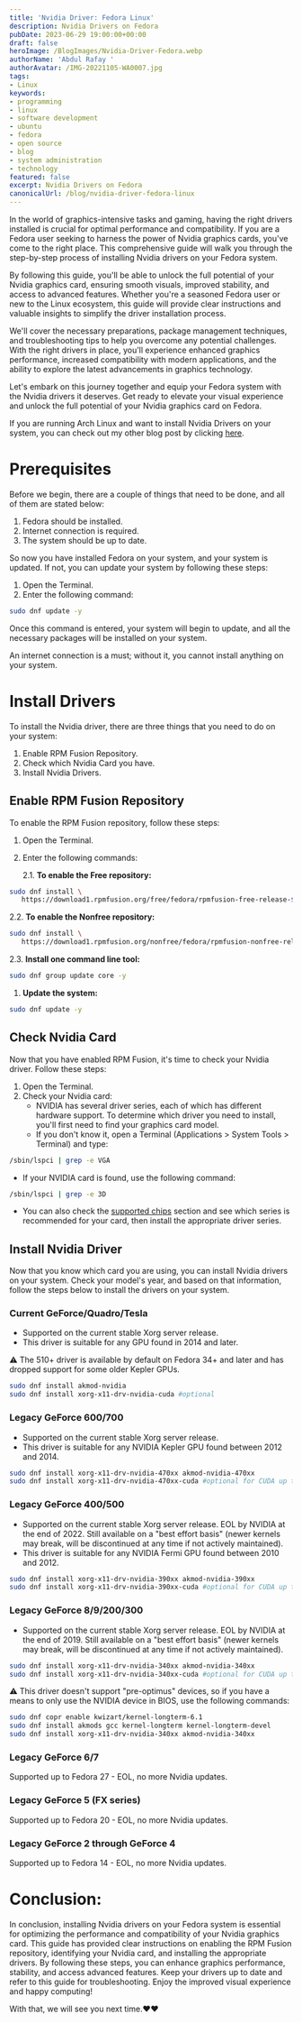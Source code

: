```yaml
---
title: 'Nvidia Driver: Fedora Linux'
description: Nvidia Drivers on Fedora
pubDate: 2023-06-29 19:00:00+00:00
draft: false
heroImage: /BlogImages/Nvidia-Driver-Fedora.webp
authorName: 'Abdul Rafay '
authorAvatar: /IMG-20221105-WA0007.jpg
tags:
- Linux
keywords:
- programming
- linux
- software development
- ubuntu
- fedora
- open source
- blog
- system administration
- technology
featured: false
excerpt: Nvidia Drivers on Fedora
canonicalUrl: /blog/nvidia-driver-fedora-linux
---
```

In the world of graphics-intensive tasks and gaming, having the right drivers installed is crucial for optimal performance and compatibility. If you are a Fedora user seeking to harness the power of Nvidia graphics cards, you've come to the right place. This comprehensive guide will walk you through the step-by-step process of installing Nvidia drivers on your Fedora system.

By following this guide, you'll be able to unlock the full potential of your Nvidia graphics card, ensuring smooth visuals, improved stability, and access to advanced features. Whether you're a seasoned Fedora user or new to the Linux ecosystem, this guide will provide clear instructions and valuable insights to simplify the driver installation process.

We'll cover the necessary preparations, package management techniques, and troubleshooting tips to help you overcome any potential challenges. With the right drivers in place, you'll experience enhanced graphics performance, increased compatibility with modern applications, and the ability to explore the latest advancements in graphics technology.

Let's embark on this journey together and equip your Fedora system with the Nvidia drivers it deserves. Get ready to elevate your visual experience and unlock the full potential of your Nvidia graphics card on Fedora.

If you are running Arch Linux and want to install Nvidia Drivers on your system, you can check out my other blog post by clicking [here](/nvidia-driver-arch-linux/).

# Prerequisites

Before we begin, there are a couple of things that need to be done, and all of them are stated below:

1. Fedora should be installed.
2. Internet connection is required.
3. The system should be up to date.

So now you have installed Fedora on your system, and your system is updated. If not, you can update your system by following these steps:

1. Open the Terminal.
2. Enter the following command:

```bash
sudo dnf update -y
```

Once this command is entered, your system will begin to update, and all the necessary packages will be installed on your system.

An internet connection is a must; without it, you cannot install anything on your system.

# Install Drivers

To install the Nvidia driver, there are three things that you need to do on your system:

1. Enable RPM Fusion Repository.
2. Check which Nvidia Card you have.
3. Install Nvidia Drivers.

## Enable RPM Fusion Repository

To enable the RPM Fusion repository, follow these steps:

1. Open the Terminal.
2. Enter the following commands:

   2.1. **To enable the Free repository:**

```bash
sudo dnf install \
   https://download1.rpmfusion.org/free/fedora/rpmfusion-free-release-$(rpm -E %fedora).noarch.rpm
```

2.2. **To enable the Nonfree repository:**

```bash
sudo dnf install \
   https://download1.rpmfusion.org/nonfree/fedora/rpmfusion-nonfree-release-$(rpm -E %fedora).noarch.rpm
```

2.3. **Install one command line tool:**

```bash
sudo dnf group update core -y
```

1. **Update the system:**

```bash
sudo dnf update -y
```

## Check Nvidia Card

Now that you have enabled RPM Fusion, it's time to check your Nvidia driver. Follow these steps:

1. Open the Terminal.
2. Check your Nvidia card:
   - NVIDIA has several driver series, each of which has different hardware support. To determine which driver you need to install, you'll first need to find your graphics card model.
   - If you don't know it, open a Terminal (Applications > System Tools > Terminal) and type:

```bash
/sbin/lspci | grep -e VGA
```

- If your NVIDIA card is found, use the following command:

```bash
/sbin/lspci | grep -e 3D
```

- You can also check the [supported chips](https://download.nvidia.com/XFree86/Linux-x86_64/495.44/README/supportedchips.html) section and see which series is recommended for your card, then install the appropriate driver series.

## Install Nvidia Driver

Now that you know which card you are using, you can install Nvidia drivers on your system. Check your model's year, and based on that information, follow the steps below to install the drivers on your system.

### Current GeForce/Quadro/Tesla

- Supported on the current stable Xorg server release.
- This driver is suitable for any GPU found in 2014 and later.

⚠️ The 510+ driver is available by default on Fedora 34+ and later and has dropped support for some older Kepler GPUs.

```bash
sudo dnf install akmod-nvidia
sudo dnf install xorg-x11-drv-nvidia-cuda #optional
```

### Legacy GeForce 600/700

- Supported on the current stable Xorg server release.
- This driver is suitable for any NVIDIA Kepler GPU found between 2012 and 2014.

```bash
sudo dnf install xorg-x11-drv-nvidia-470xx akmod-nvidia-470xx
sudo dnf install xorg-x11-drv-nvidia-470xx-cuda #optional for CUDA up to 11.4 support
```

### Legacy GeForce 400/500

- Supported on the current stable Xorg server release. EOL by NVIDIA at the end of 2022. Still available on a "best effort basis" (newer kernels may break, will be discontinued at any time if not actively maintained).
- This driver is suitable for any NVIDIA Fermi GPU found between 2010 and 2012.

```bash
sudo dnf install xorg-x11-drv-nvidia-390xx akmod-nvidia-390xx
sudo dnf install xorg-x11-drv-nvidia-390xx-cuda #optional for CUDA up to 9.2 support
```

### Legacy GeForce 8/9/200/300

- Supported on the current stable Xorg server release. EOL by NVIDIA at the end of 2019. Still available on a "best effort basis" (newer kernels may break, will be discontinued at any time if not actively maintained).

```bash
sudo dnf install xorg-x11-drv-nvidia-340xx akmod-nvidia-340xx
sudo dnf install xorg-x11-drv-nvidia-340xx-cuda #optional for CUDA up to 6.5 support
```

⚠️ This driver doesn't support "pre-optimus" devices, so if you have a means to only use the NVIDIA device in BIOS, use the following commands:

```bash
sudo dnf copr enable kwizart/kernel-longterm-6.1
sudo dnf install akmods gcc kernel-longterm kernel-longterm-devel
sudo dnf install xorg-x11-drv-nvidia-340xx akmod-nvidia-340xx
```

### Legacy GeForce 6/7

Supported up to Fedora 27 - EOL, no more Nvidia updates.

### Legacy GeForce 5 (FX series)

Supported up to Fedora 20 - EOL, no more Nvidia updates.

### Legacy GeForce 2 through GeForce 4

Supported up to Fedora 14 - EOL, no more Nvidia updates.

# Conclusion:

In conclusion, installing Nvidia drivers on your Fedora system is essential for optimizing the performance and compatibility of your Nvidia graphics card. This guide has provided clear instructions on enabling the RPM Fusion repository, identifying your Nvidia card, and installing the appropriate drivers. By following these steps, you can enhance graphics performance, stability, and access advanced features. Keep your drivers up to date and refer to this guide for troubleshooting. Enjoy the improved visual experience and happy computing!

With that, we will see you next time.❤️❤️
